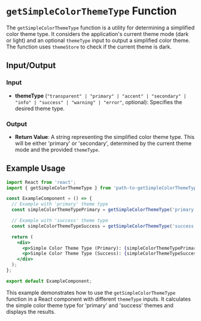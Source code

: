# `getSimpleColorThemeType` Function

The `getSimpleColorThemeType` function is a utility for determining a simplified color theme type. It considers the application's current theme mode (dark or light) and an optional `themeType` input to output a simplified color theme. The function uses `themeStore` to check if the current theme is dark.

## Input/Output

### Input

- **themeType** (`"transparent" | "primary" | "accent" | "secondary" | "info" | "success" | "warning" | "error"`, optional): Specifies the desired theme type.

### Output

- **Return Value**: A string representing the simplified color theme type. This will be either 'primary' or 'secondary', determined by the current theme mode and the provided `themeType`.

## Example Usage

```jsx
import React from 'react';
import { getSimpleColorThemeType } from 'path-to-getSimpleColorThemeType';

const ExampleComponent = () => {
  // Example with 'primary' theme type
  const simpleColorThemeTypePrimary = getSimpleColorThemeType('primary');

  // Example with 'success' theme type
  const simpleColorThemeTypeSuccess = getSimpleColorThemeType('success');

  return (
    <div>
      <p>Simple Color Theme Type (Primary): {simpleColorThemeTypePrimary}</p>
      <p>Simple Color Theme Type (Success): {simpleColorThemeTypeSuccess}</p>
    </div>
  );
};

export default ExampleComponent;
```

This example demonstrates how to use the `getSimpleColorThemeType` function in a React component with different `themeType` inputs. It calculates the simple color theme type for 'primary' and 'success' themes and displays the results.
